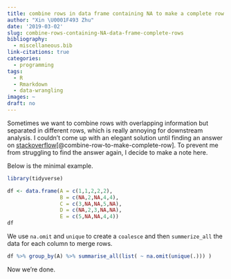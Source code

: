 ```yaml
---
title: combine rows in data frame containing NA to make a complete row
author: "Xin \U0001F493 Zhu"
date: '2019-03-02'
slug: combine-rows-containing-NA-data-frame-complete-rows
bibliography:
  - miscellaneous.bib
link-citations: true
categories:
  - programming
tags:
  - R
  - Rmarkdown
  - data-wrangling
images: ~
draft: no
---
```


Sometimes we want to combine rows with overlapping information but separated in different rows, which is really annoying for downstream analysis. I couldn't come up with an elegant solution until finding an answer on [stackoverflow](https://stackoverflow.com/a/47563618/10538503)[@combine-row-to-make-complete-row]. To prevent me from struggling to find the answer again, I decide to make a note here. 

Below is the minimal example. 

```r
library(tidyverse)
```

```r
df <- data.frame(A = c(1,1,2,2,2),
                 B = c(NA,2,NA,4,4),
                 C = c(3,NA,NA,5,NA),
                 D = c(NA,2,3,NA,NA),
                 E = c(5,NA,NA,4,4))
df
```

We use `na.omit` and `unique` to create a `coalesce` and then `summerize_all` the data for each column to merge rows. 
```r
df %>% group_by(A) %>% summarise_all(list( ~ na.omit(unique(.))) )
```

Now we're done. 